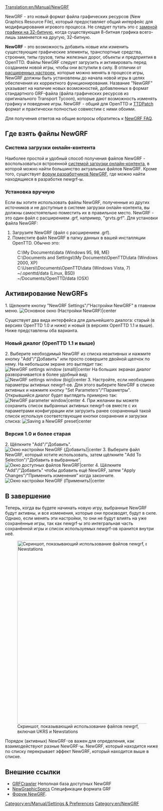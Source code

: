 [[Translation:en/Manual/NewGRF]]
{{ru/Необходимо сделать|поправить ссылки после перевода соответствующих страниц, поменять картинки}}
{{ru/Manual/Оглавление}}

NewGRF - это новый формат файла графических ресурсов (New Graphics Resource File), который предоставляет общий интерфейс для модифицирования игрового процесса. Не следует путать это с [[en/Community/NewGRF/Playing with 32 bpp graphics|заменой графики на 32-битную]], когда существующая 8-битная графика всего-лишь заменяется на другую, 32-битную.

'''NewGRF''' - это возможность добавить новые или изменить существующие графические элементы, транспортные средства, строения, типы грузов, типы железных дорог, объекты и предприятия в OpenTTD. Файлы NewGRF следует загрузить и активировать перед созданием новой игры, чтобы они вступили в силу. В отличии от [[ru/Archive/Manual/Settings/Расширенные настройки|расширенных настроек]], которые можно менять в процессе игры, NewGRF должны быть установлены до начала новой игры в целях обеспечения их корректного функционирования. Название "NewGRF" указывает на наличие новых возможностей, добавленных в формат стандартного GRF-файла (файла графических ресурсов из оригинального Transport Tycoon), которые дают возможность изменять графику и поведение игры. NewGRF - общий для OpenTTD и [[ru/Archive/OpenTTD/TTDPatch|TTDPatch]] формат и практически полностью совместим с ними обоими.

Для получения ответов на общие вопросы обратитесь к [[ru/Archive/Community/ЧЗВ NewGRF|NewGRF FAQ]].


==Где взять файлы NewGRF==
=== Система загрузки онлайн-контента ===
Наиболее простой и удобный способ получения файлов NewGRF - воспользоваться встроенной [[ru/Manual/Онлайн-контент|системой загрузки онлайн-контента]], в которой можно найти большинство актуальных файлов NewGRF. Кроме того, существует [http://www.tt-forums.net/viewforum.php?f=26 форум разработчиков NewGRF], где можно найти находящиеся в разработке newgrf-ы.

=== Установка вручную ===
Если вы хотите использовать файлы NewGRF, полученные из других источников и не доступные в системе загрузки онлайн-контента, вы должны самостоятельно поместить их в правильное место. NewGRF - это один файл с расширением .grf, например, "grvts.grf". Для установки файла NewGRF:
#Загрузите NewGRF (файл с расширением .grf).
#Поместите файл NewGRF в папку данных в вашей инсталляции OpenTTD. Обычно это:
:C:\My Documents\data (Windows 95, 98, ME)
:C:\Documents and Settings\<username>\My Documents\OpenTTD\data (Windows 2000, XP)
:C:\Users\<username>\Documents\OpenTTD\data (Windows Vista, 7)
:~/.openttd/data (Linux, BSD)
:~/Documents/OpenTTD/data (OSX)

==Активирование NewGRFs==
1.   Щелкните кнопку "NewGRF Settings"/"Настройки NewGRF" в главном меню.
[[File:ru/Main window (NewGRF Settings).png|Основное окно (Настройки NewGRF)|center]]

Существует два вида интерфейса для дальнейшего диалога: старый (в версиях OpenTTD 1.0 и ниже) и новый (в версиях OpenTTD 1.1 и выше). Ниже представлены оба варианта.

=== Новый диалог (OpenTTD 1.1 и выше) ===
2.   Выберите необходимый NewGRF из списка неактивных и нажмите кнопку "Add"/"Добавить" или просто совершите двойной щелчок по нему. На небольшом экране это выглядит так:
[[File:en/Manual/Newgrf addnew.png|NewGRF settings window (small)|center]]
На больших экранах диалог разворачивается в более удобный вид:
[[File:en/Manual/Newgrf config big.png|NewGRF settings window (big)|center]]
3.   Настройте, если необходимо параметры активных newgrf-ов. Для этого выберите NewGRF в списке активных и нажмите кнопку "Set Parameters"/"Параметры". Открывшийся диалог будет выглядеть примерно так:
[[File:en/Manual/Newgrf parameter.png|NewGRF parameter window|center]]
4.   При желании вы можете сохранить список выбранных активных newgrf-ов вместе с их параметрами конфигурации или загрузить ранее сохраненный такой список используя соответствующие кнопки сохранения и загрузки списка:
[[File:en/Manual/Newgrf preset.png|Saving a NewGRF preset|center]]

=== Версия 1.0 и более старая ===
2.   Щёлкните "Add"/"Добавить".
[[File:ru/Manual/NewGRF settings window (Add).png|Окно настройки NewGRF (Добавить)|center]]
3.   Выберите файл NewGRF, который хотите использовать, затем щёлкните "Add To Selection"/"Добавить в выбранные".
[[File:en/Manual/Available NewGRF files window.png|Окно доступных файлов NewGRF|center]]
4.   Щёлкните "Add"/"Добавить" чтобы добавить ещё NewGRF, затем "Apply Changes"/"Применить изменения" когда закончите.
[[File:en/Manual/NewGRF settings window (Apply).png|Окно настройки NewGRF (Применить)|center]]

==В завершение==
Теперь, когда вы будете начинать новую игру, выбранные NewGRF будут активны, и все изменения, которые они производят, будут в силе. Однако, если менять эти настройки, то они не будут влиять на уже сохранённые игры, так как newgrf-ы это интегральная часть сохранённой игры и список используемых newgrf-ов хранится внутри неё.

[[File:en/Manual/Newgrfexampless.png|thumb|600px|center|Скриншот, показывающий использование файлов newgrf, включая UKRS и Newstations]]

Порядок (активных) NewGRF-ов важен для определения, как взаимодействуют разные NewGRF-ы. NewGRF, который находится ниже по списку перекрывает эффект NewGRF, который находится выше в списке.

== Внешние ссылки ==

* [http://grfcrawler.tt-forums.net/ GRFCrawler] Неполная база доступных NewGRF
* [http://newgrf-specs.tt-wiki.net/wiki/Main_Page NewGraphicSpecs] Спецификации формата GRF
* [http://www.tt-forums.net/viewforum.php?f=66 Форум NewGRF].



[[Category:en/Manual/Settings & Preferences]]
[[Category:en/NewGRF]]